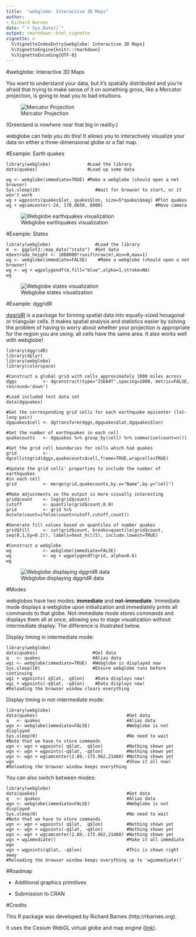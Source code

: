 ```yaml
---
title:  "webglobe: Interactive 3D Maps"
author:
- Richard Barnes
date: "`r Sys.Date()`"
output: rmarkdown::html_vignette
vignette: >
  %\VignetteIndexEntry{webglobe: Interactive 3D Maps}
  %\VignetteEngine{knitr::rmarkdown}
  %\VignetteEncoding{UTF-8}
---
```


#webglobe: Interactive 3D Maps

You want to understand your data, but it's spatially distributed and you're
afraid that trying to make sense of it on something gross, like a Mercator
projection, is going to lead you to bad intuitions.

![Mercator Projection](mercator.png)

(Greenland is nowhere near that big in reality.)

webglobe can help you do this! It allows you to interactively visualize your
data on either a three-dimensional globe or a flat map.

#Example: Earth quakes

    library(webglobe)              #Load the library
    data(quakes)                   #Load up some data

    wg <- webglobe(immediate=TRUE) #Make a webglobe (should open a net browser)
    Sys.sleep(10)                     #Wait for browser to start, or it won't work
    wg + wgpoints(quakes$lat, quakes$lon, size=5*quakes$mag) #Plot quakes
    wg + wgcamcenter(-24, 178.0650, 8000)                    #Move camera

![Webglobe earthquakes visualization](webglobe_quakes.png)

#Example: States

    library(webglobe)                 #Load the library
    m  <- ggplot2::map_data("state")  #Get data
    m$extrude_height <- 1000000*runif(nrow(m),min=0,max=1)
    wg <- webglobe(immediate=FALSE)    #Make a webglobe (should open a net browser)
    wg <- wg + wgpolygondf(m,fill="blue",alpha=1,stroke=NA)
    wg

![Webglobe states visualization](webglobe_states.png)

#Example: dggridR

[dggridR](https://cran.r-project.org/web/packages/dggridR/index.html) is a package for binning spatial data into equally-sized hexagonal or triangular cells. It makes spatial analysis and statistics easier by solving the problem of having to worry about whether your projection is appropriate for the region you are using: all cells have the same area. It also works well with webglobe!

    library(dggridR)
    library(dplyr)
    library(webglobe)
    library(colorspace)

    #Construct a global grid with cells approximately 1000 miles across
    dggs          <- dgconstruct(type="ISEA4T",spacing=1000, metric=FALSE, resround='down')

    #Load included test data set
    data(dgquakes)

    #Get the corresponding grid cells for each earthquake epicenter (lat-long pair)
    dgquakes$cell <- dgtransform(dggs,dgquakes$lat,dgquakes$lon)

    #Get the number of earthquakes in each cell
    quakecounts   <- dgquakes %>% group_by(cell) %>% summarise(count=n())

    #Get the grid cell boundaries for cells which had quakes
    grid          <- dgcellstogrid(dggs,quakecounts$cell,frame=TRUE,wrapcells=TRUE)

    #Update the grid cells' properties to include the number of earthquakes
    #in each cell
    grid          <- merge(grid,quakecounts,by.x="Name",by.y="cell")

    #Make adjustments so the output is more visually interesting
    grid$count    <- log(grid$count)
    cutoff        <- quantile(grid$count,0.9)
    grid          <- grid %>% mutate(count=ifelse(count>cutoff,cutoff,count))

    #Generate fill values based on quantiles of number quakes
    grid$fill     <- cut(grid$count, breaks=quantile(grid$count, seq(0,1,by=0.2)), labels=heat_hcl(5), include.lowest=TRUE)

    #Construct a webglobe
    wg            <- webglobe(immediate=FALSE)
    wg            <- wg + wgpolygondf(grid, alpha=0.6)
    wg

![Webglobe displaying dggridR data](webglobe_dggridR.jpg)

#Modes

webglobes have two modes: **immediate** and **not-immediate**. Immediate mode
displays a webglobe upon initialization and immediately prints all commands to
that globe. Not-immediate mode stores commands and displays them all at once,
allowing you to stage visualization without intermediate display. The difference
is illustrated below.

Display timing in intermediate mode:

    library(webglobe)
    data(quakes)                     #Get data
    q   <- quakes                    #Alias data
    wgi <- webglobe(immediate=TRUE)  #Webglobe is displayed now
    Sys.sleep(10)                    #Ensure webglobe runs before continuing
    wgi + wgpoints( q$lat,  q$lon)    #Data displays now!
    wgi + wgpoints(-q$lat, -q$lon)    #Data displays now!
    #Reloading the browser window clears everything

Display timing in not-intermediate mode:

    library(webglobe)
    data(quakes)                                  #Get data
    q   <- quakes                                 #Alias data
    wgn <- webglobe(immediate=FALSE)              #Webglobe is not displayed
    Sys.sleep(0)                                  #No need to wait
    #Note that we have to store commands
    wgn <- wgn + wgpoints( q$lat,  q$lon)         #Nothing shown yet
    wgn <- wgn + wgpoints(-q$lat, -q$lon)         #Nothing shown yet
    wgn <- wgn + wgcamcenter(2.89,-175.962,21460) #Nothing shown yet
    wgn                                           #Show it all now!
    #Reloading the browser window keeps everything

You can also switch between modes:

    library(webglobe)
    data(quakes)                                  #Get data
    q   <- quakes                                 #Alias data
    wgn <- webglobe(immediate=FALSE)              #Webglobe is not displayed
    Sys.sleep(0)                                  #No need to wait
    #Note that we have to store commands
    wgn <- wgn + wgpoints( q$lat,  q$lon)         #Nothing shown yet
    wgn <- wgn + wgpoints(-q$lat, -q$lon)         #Nothing shown yet
    wgn <- wgn + wgcamcenter(2.89,-175.962,21460) #Nothing shown yet
    wgn + wgimmediate()                           #Make it all immediate
    wgn
    wgn + wgpoints(q$lat, -q$lon)                 #This is shown right away
    #Reloading the browser window keeps everything up to `wgimmediate()`



#Roadmap

* Additional graphics primitives

* Submission to CRAN



#Credits

This R package was developed by Richard Barnes (http://rbarnes.org).

It uses the Cesium WebGL virtual globe and map engine ([link](https://cesiumjs.org/)).
